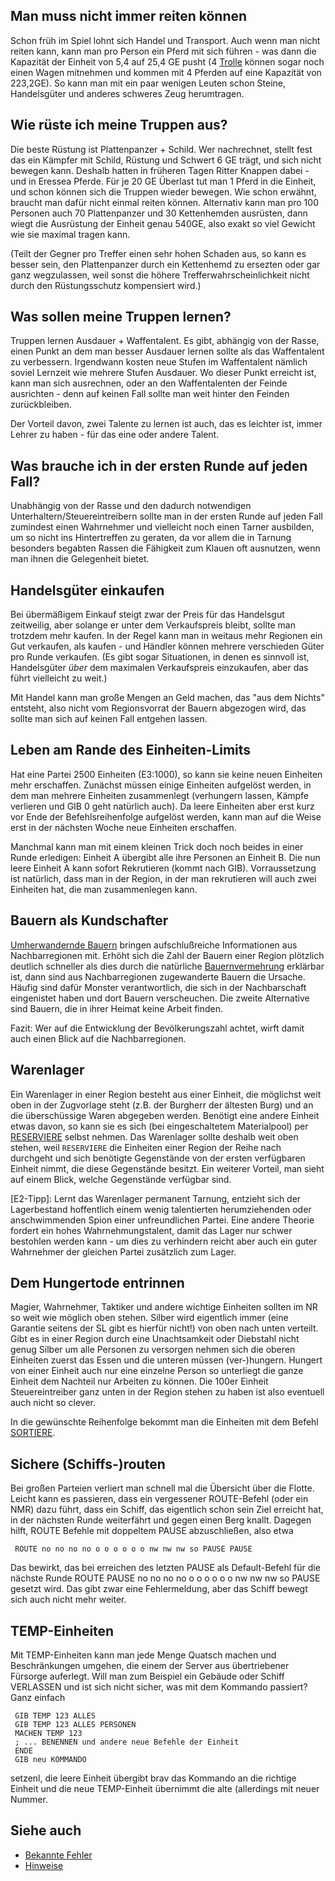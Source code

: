 == Man muss nicht immer reiten können ==

Schon früh im Spiel lohnt sich Handel und Transport. Auch wenn man nicht reiten kann, kann man pro Person ein Pferd mit sich führen - was dann die Kapazität der Einheit von 5,4 auf 25,4 GE pusht (4 [[Troll|Trolle]] können sogar noch einen Wagen mitnehmen und kommen mit 4 Pferden auf eine Kapazität von 223,2GE). So kann man mit ein paar wenigen Leuten schon Steine, Handelsgüter und anderes schweres Zeug herumtragen.

== Wie rüste ich meine Truppen aus? ==

Die beste Rüstung ist Plattenpanzer + Schild. Wer nachrechnet, stellt fest das ein Kämpfer mit Schild, Rüstung und Schwert 6 GE trägt, und sich nicht bewegen kann. Deshalb hatten in früheren Tagen Ritter Knappen dabei - und in Eressea Pferde. Für je 20 GE Überlast tut man 1 Pferd in die Einheit, und schon können sich die Truppen wieder bewegen. Wie schon erwähnt, braucht man dafür nicht einmal reiten können. Alternativ kann man pro 100 Personen auch 70 Plattenpanzer und 30 Kettenhemden ausrüsten, dann wiegt die Ausrüstung der Einheit genau 540GE, also exakt so viel Gewicht wie sie maximal tragen kann.

(Teilt der Gegner pro Treffer einen sehr hohen Schaden aus, so kann es besser sein, den Plattenpanzer durch ein Kettenhemd zu ersezten oder gar ganz wegzulassen, weil sonst die höhere Trefferwahrscheinlichkeit nicht durch den Rüstungsschutz kompensiert wird.)

== Was sollen meine Truppen lernen? ==

Truppen lernen Ausdauer + Waffentalent. Es gibt, abhängig von der Rasse, einen Punkt an dem man besser Ausdauer lernen sollte als das Waffentalent zu verbessern. Irgendwann kosten neue Stufen im Waffentalent nämlich soviel Lernzeit wie mehrere Stufen Ausdauer. Wo dieser Punkt erreicht ist, kann man sich ausrechnen, oder an den Waffentalenten der Feinde ausrichten - denn auf keinen Fall sollte man weit hinter den Feinden zurückbleiben.

Der Vorteil davon, zwei Talente zu lernen ist auch, das es leichter ist, immer Lehrer zu haben - für das eine oder andere Talent.

== Was brauche ich in der ersten Runde auf jeden Fall? ==

Unabhängig von der Rasse und den dadurch notwendigen Unterhaltern/Steuereintreibern sollte man in der ersten Runde auf jeden Fall zumindest einen Wahrnehmer und vielleicht noch einen Tarner ausbilden, um so nicht ins Hintertreffen zu geraten, da vor allem die in Tarnung besonders begabten Rassen die Fähigkeit zum Klauen oft ausnutzen, wenn man ihnen die Gelegenheit bietet.

== Handelsgüter einkaufen ==

Bei übermäßigem Einkauf steigt zwar der Preis für das Handelsgut zeitweilig, aber solange er unter dem Verkaufspreis bleibt, sollte man trotzdem mehr kaufen. In der Regel kann man in weitaus mehr Regionen ein Gut verkaufen, als kaufen - und Händler können mehrere verschieden Güter pro Runde verkaufen.
(Es gibt sogar Situationen, in denen es sinnvoll ist, Handelsgüter ''über'' dem maximalen Verkaufspreis einzukaufen, aber das führt vielleicht zu weit.)

Mit Handel kann man große Mengen an Geld machen, das "aus dem Nichts" entsteht, also nicht vom Regionsvorrat der Bauern abgezogen wird, das sollte man sich auf keinen Fall entgehen lassen.

== Leben am Rande des Einheiten-Limits ==
Hat eine Partei 2500 Einheiten (E3:1000), so kann sie keine neuen Einheiten mehr erschaffen. Zunächst müssen einige Einheiten aufgelöst werden, in dem man mehrere Einheiten zusammenlegt (verhungern lassen, Kämpfe verlieren und GIB 0 geht natürlich auch). Da leere Einheiten aber erst kurz vor Ende der Befehlsreihenfolge aufgelöst werden, kann man auf die Weise erst in der nächsten Woche neue Einheiten erschaffen. 

Manchmal kann man mit einem kleinen Trick doch noch beides in einer Runde erledigen: Einheit A übergibt alle ihre Personen an Einheit B. Die nun leere Einheit A kann sofort Rekrutieren (kommt nach GIB). Vorraussetzung ist natürlich, dass man in der Region, in der man rekrutieren will auch zwei Einheiten hat, die man zusammenlegen kann.

== Bauern als Kundschafter ==
[[Bauernwanderung|Umherwandernde Bauern]] bringen aufschlußreiche Informationen aus Nachbarregionen mit. Erhöht sich die Zahl der Bauern einer Region plötzlich deutlich schneller als dies durch die natürliche [[Bauernvermehrung]] erklärbar ist, dann sind aus Nachbarregionen zugewanderte Bauern die Ursache. Häufig sind dafür Monster verantwortlich, die sich in der Nachbarschaft eingenistet haben und dort Bauern verscheuchen. Die zweite Alternative sind Bauern, die in ihrer Heimat keine Arbeit finden.

Fazit: Wer auf die Entwicklung der Bevölkerungszahl achtet, wirft damit auch einen Blick auf die Nachbarregionen.

== Warenlager ==
Ein Warenlager in einer Region besteht aus einer Einheit, die möglichst weit oben in der Zugvorlage steht (z.B. der Burgherr der ältesten Burg) und an die überschüssige Waren abgegeben werden. Benötigt eine andere Einheit etwas davon, so kann sie es sich (bei eingeschaltetem Materialpool) per [[RESERVIERE]] selbst nehmen. Das Warenlager sollte deshalb weit oben stehen, weil <tt>RESERVIERE</tt> die Einheiten einer Region der Reihe nach durchgeht und sich benötigte Gegenstände von der ersten verfügbaren Einheit nimmt, die diese Gegenstände besitzt. Ein weiterer Vorteil, man sieht auf einem Blick, welche Gegenstände verfügbar sind.


[E2-Tipp]: Lernt das Warenlager permanent Tarnung, entzieht sich der Lagerbestand hoffentlich einem wenig talentierten herumziehenden oder anschwimmenden Spion einer unfreundlichen Partei. Eine andere Theorie fordert ein hohes Wahrnehmungstalent, damit das Lager nur schwer bestohlen werden kann - um dies zu verhindern reicht aber auch ein guter Wahrnehmer der gleichen Partei zusätzlich zum Lager.

== Dem Hungertode entrinnen==
Magier, Wahrnehmer, Taktiker und andere wichtige Einheiten sollten im NR so weit wie möglich oben stehen. Silber wird eigentlich immer (eine Garantie seitens der SL gibt es hierfür nicht!) von oben nach unten verteilt. Gibt es in einer Region durch eine Unachtsamkeit oder Diebstahl nicht genug Silber um alle Personen zu versorgen nehmen sich die oberen Einheiten zuerst das Essen und die unteren müssen (ver-)hungern. Hungert von einer Einheit auch nur eine einzelne Person so unterliegt die ganze Einheit dem Nachteil nur Arbeiten zu können. Die 100er Einheit Steuereintreiber ganz unten in der Region stehen zu haben ist also eventuell auch nicht so clever.

In die gewünschte Reihenfolge bekommt man die Einheiten mit dem Befehl [[SORTIERE]].

== Sichere (Schiffs-)routen ==
Bei großen Parteien verliert man schnell mal die Übersicht über die Flotte. Leicht kann es passieren, dass ein vergessener ROUTE-Befehl (oder ein NMR) dazu führt, dass ein Schiff, das eigentlich schon sein Ziel erreicht hat, in der nächsten Runde weiterfährt und gegen einen Berg knallt. Dagegen hilft, ROUTE Befehle mit doppeltem PAUSE abzuschließen, also etwa
  ROUTE no no no no o o o o o o nw nw nw so PAUSE PAUSE
Das bewirkt, das bei erreichen des letzten PAUSE als Default-Befehl für die nächste Runde ROUTE PAUSE no no no no o o o o o o nw nw nw so PAUSE gesetzt wird. Das gibt zwar eine Fehlermeldung, aber das Schiff bewegt sich auch nicht mehr weiter.

== TEMP-Einheiten ==
Mit TEMP-Einheiten kann man jede Menge Quatsch machen und Beschränkungen umgehen, die einem der Server aus übertriebener Fürsorge auferlegt. Will man zum Beispiel ein Gebäude oder Schiff VERLASSEN und ist sich nicht sicher, was mit dem Kommando passiert? Ganz einfach
  GIB TEMP 123 ALLES
  GIB TEMP 123 ALLES PERSONEN
  MACHEN TEMP 123
  ; ... BENENNEN und andere neue Befehle der Einheit
  ENDE
  GIB neu KOMMANDO
setzenl, die leere Einheit übergibt brav das Kommando an die richtige Einheit und die neue TEMP-Einheit übernimmt die alte (allerdings mit neuer Nummer.

== Siehe auch ==
* [[Bekannte Fehler]]
* [[Hinweise]]